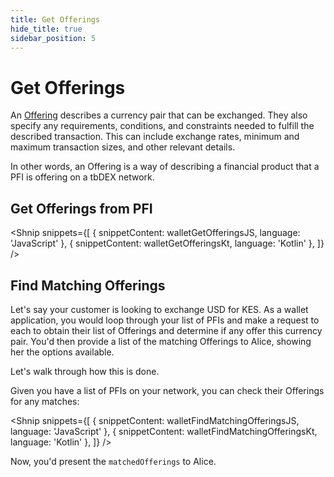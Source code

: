 ```yaml
---
title: Get Offerings
hide_title: true
sidebar_position: 5
---
```




<LanguageSwitcher languages="JavaScript, Kotlin" />

# Get Offerings

An [Offering](/docs/tbdex/pfi/creating-offerings#offering-object) describes a currency pair that can be exchanged. 
They also specify any requirements, conditions, and constraints needed to fulfill the described transaction. 
This can include exchange rates, minimum and maximum transaction sizes, and other relevant details.

In other words, an Offering is a way of describing a financial product that a PFI is offering on a tbDEX network. 

## Get Offerings from PFI

<Shnip
  snippets={[
    { snippetContent: walletGetOfferingsJS, language: 'JavaScript' },
    { snippetContent: walletGetOfferingsKt, language: 'Kotlin' },
  ]}
/>


## Find Matching Offerings

Let's say your customer is looking to exchange USD for KES.
As a wallet application, you would loop through your list of PFIs and make a request to each to obtain their list of Offerings and determine if any offer this currency pair.
You'd then provide a list of the matching Offerings to Alice, showing her the options available.

Let's walk through how this is done.

Given you have a list of PFIs on your network, you can check their Offerings for any matches:

<Shnip
  snippets={[
    { snippetContent: walletFindMatchingOfferingsJS, language: 'JavaScript' },
    { snippetContent: walletFindMatchingOfferingsKt, language: 'Kotlin' },
  ]}
/>

Now, you'd present the `matchedOfferings` to Alice.